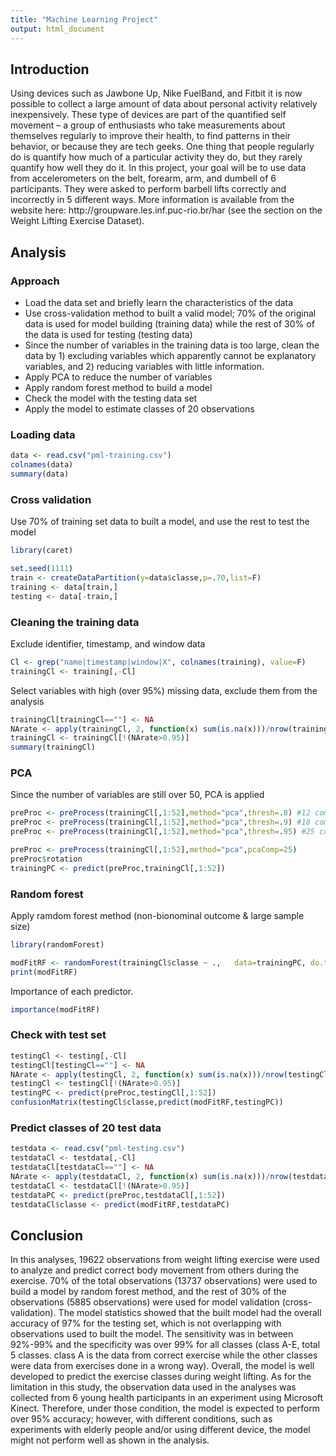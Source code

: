 ---
title: "Machine Learning Project"
output: html_document
---

## Introduction
Using devices such as Jawbone Up, Nike FuelBand, and Fitbit it is now possible to collect a large amount of data about personal activity relatively inexpensively. These type of devices are part of the quantified self movement – a group of enthusiasts who take measurements about themselves regularly to improve their health, to find patterns in their behavior, or because they are tech geeks. One thing that people regularly do is quantify how much of a particular activity they do, but they rarely quantify how well they do it. In this project, your goal will be to use data from accelerometers on the belt, forearm, arm, and dumbell of 6 participants. They were asked to perform barbell lifts correctly and incorrectly in 5 different ways. More information is available from the website here: http://groupware.les.inf.puc-rio.br/har (see the section on the Weight Lifting Exercise Dataset).


## Analysis
### Approach
* Load the data set and briefly learn the characteristics of the data
* Use cross-validation method to built a valid model; 70% of the original data is used for model building (training data) while the rest of 30% of the data is used for testing (testing data)
* Since the number of variables in the training data is too large, clean the data by 1) excluding variables which apparently cannot be explanatory variables, and 2) reducing variables with little information.
* Apply PCA to reduce the number of variables
* Apply random forest method to build a model
* Check the model with the testing data set
* Apply the model to estimate classes of 20 observations


### Loading data
```{r}
data <- read.csv("pml-training.csv")
colnames(data)
summary(data)
```

### Cross validation
Use 70% of training set data to built a model, and use the rest to test the model
```{r}
library(caret)
```

```{r}
set.seed(1111)
train <- createDataPartition(y=data$classe,p=.70,list=F)
training <- data[train,]
testing <- data[-train,]
```

### Cleaning the training data
Exclude identifier, timestamp, and window data
```{r}
Cl <- grep("name|timestamp|window|X", colnames(training), value=F) 
trainingCl <- training[,-Cl]
```

Select variables with high (over 95%) missing data, exclude them from the analysis
```{r}
trainingCl[trainingCl==""] <- NA
NArate <- apply(trainingCl, 2, function(x) sum(is.na(x)))/nrow(trainingCl)
trainingCl <- trainingCl[!(NArate>0.95)]
summary(trainingCl)
```

### PCA
Since the number of variables are still over 50, PCA is applied
```{r}
preProc <- preProcess(trainingCl[,1:52],method="pca",thresh=.8) #12 components are required
preProc <- preProcess(trainingCl[,1:52],method="pca",thresh=.9) #18 components are required
preProc <- preProcess(trainingCl[,1:52],method="pca",thresh=.95) #25 components are required

preProc <- preProcess(trainingCl[,1:52],method="pca",pcaComp=25) 
preProc$rotation
trainingPC <- predict(preProc,trainingCl[,1:52])
```

### Random forest
Apply ramdom forest method (non-bionominal outcome & large sample size)
```{r}
library(randomForest)
```

```{r}
modFitRF <- randomForest(trainingCl$classe ~ .,   data=trainingPC, do.trace=F)
print(modFitRF)
```

Importance of each predictor.
```{r}
importance(modFitRF)
```

### Check with test set
```{r}
testingCl <- testing[,-Cl]
testingCl[testingCl==""] <- NA
NArate <- apply(testingCl, 2, function(x) sum(is.na(x)))/nrow(testingCl)
testingCl <- testingCl[!(NArate>0.95)]
testingPC <- predict(preProc,testingCl[,1:52])
confusionMatrix(testingCl$classe,predict(modFitRF,testingPC))
```

### Predict classes of 20 test data
```{r}
testdata <- read.csv("pml-testing.csv")
testdataCl <- testdata[,-Cl]
testdataCl[testdataCl==""] <- NA
NArate <- apply(testdataCl, 2, function(x) sum(is.na(x)))/nrow(testdataCl)
testdataCl <- testdataCl[!(NArate>0.95)]
testdataPC <- predict(preProc,testdataCl[,1:52])
testdataCl$classe <- predict(modFitRF,testdataPC)
```


## Conclusion
In this analyses, 19622 observations from weight lifting exercise were used to analyze and predict correct body movement from others during the exercise. 70% of the total observations (13737 observations) were used to build a model by random forest method, and the rest of 30% of the observations (5885 observations) were used for model validation (cross-validation). The model statistics showed that the built model had the overall accuracy of 97% for the testing set, which is not overlapping with observations used to built the model. The sensitivity was in between 92%-99% and the specificity was over 99% for all classes (class A-E, total 5 classes. class A is the data from correct exercise while the other classes were data from exercises done in a wrong way). Overall, the model is well developed to predict the exercise classes during weight lifting. As for the limitation in this study, the observation data used in the analyses was collected from 6 young health participants in an experiment using Microsoft Kinect. Therefore, under those condition, the model is expected to perform over 95% accuracy; however, with different conditions, such as experiments with elderly people and/or using different device, the model might not perform well as shown in the analysis.